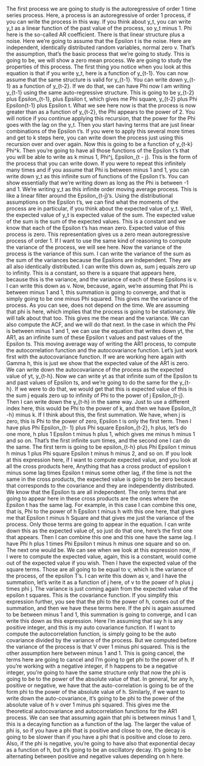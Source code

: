 <!-- transcript of https://www.coursera.org/learn/bayesian-statistics-time-series-analysis/lecture/EPl5T/the-ar-1 -->

The first process we
are going to study is the autoregressive of order
1 time series process. Here, a process is an
autoregressive of order 1 process, if you can write the
process in this way. If you think about y_t, you can write y_t as a linear function of the
past value of the process, so y_t minus 1. Phi here is the so-called
AR coefficient. There is that linear
structure plus a noise. Here we're going to assume that the Epsilon t is the noise. Here are independent,
identically distributed random variables, normal zero v. That's the assumption, that's the basic process that
we're going to study. This is going to be, we will show a zero
mean process. We are going to study the
properties of this process. The first thing you notice when you look at this equation
is that if you write y_t, here is a function
of y_{t-1}. You can now assume that the same structure is
valid for y_{t-1}. You can write down y_{t-1} as a function of y_{t-2}. If we do that, we
can have Phi now I am writing y_{t-1} using the same auto-regressive
structure. This is going to be y_{t-2}
plus Epsilon_{t-1}, plus Epsilon t, which gives me Phi square, y_{t-2} plus Phi
Epsilon{t-1}  plus Epsilon t. What we
see here now is that the process is now greater than as a
function of y_{t-2}, the Phi appears to
the power of 2. You will notice if you continue
applying this recursion, that the power for the Phi
goes with the lag on the y_t. Then you start having
terms that are just linear combinations
of the Epsilon t's. If you were to apply
this several more times and get to k steps here, you can write down the process just using this recursion over
and over again. Now this is going to be a
function of y_{t-k} Phi^k. Then you're going to
have all those functions of the Epsilon t's that you will be able
to write as k minus 1, Phi^j, Epsilon_{t - j}. This is the form of the process
that you can write down. If you were to repeat this infinitely many times and if you assume that Phi is
between minus 1 and 1, you can write down y_t as this infinite sum of
functions of the Epsilon t's. You can show essentially
that we're writing down as long as the Phi is
between  -1 and 1. We're writing y_t as this infinite order
moving average process. This is like a linear filter around the Epsilon_{t-j}'s. Using the distributional
assumptions on the Epsilon t's, we can find what the moments of the process are
in particular, if you think about the
expected value of y_t. Well, the expected value of y_t is expected
value of the sum. The expected value of the sum is the sum of the expected values. This is a constant and
we know that each of the Epsilon t's has mean zero. Expected value of this
process is zero. This representation
gives us a zero mean autoregressive
process of order 1. If I want to use the same kind of reasoning to compute the variance
of the process, we will see here. Now the variance of the process is the
variance of this sum. I can write the variance
of the sum as the sum of the variances because the
Epsilons are independent. They are all also
identically distributed. I can write this down as, sum j equals zero
up to infinity. This is a constant, so there is a square
that appears here, because this is the variance, and the variance of each
of these Epsilons is v. I can write this down as v. Now, because, again, we're assuming that Phi
is between minus 1 and 1, this summation is
going to converge, and that is simply going to
be one minus Phi squared. This gives me the
variance of the process. As you can see, does
not depend on the time. We are assuming
that phi is here, which implies that the process
is going to be stationary. We will talk about that too. This gives me the mean
and the variance. We can also compute the ACF, and we will do that next. In the case in which the Phi
is between minus 1 and 1, we can use the equation
that writes down yt, the AR1, as an infinite sum of these Epsilon t values and
past values of the Epsilon ts. This moving average way of
writing the AR1 process, to compute the
autocorrelation function and the autocovariance function. Let's just work first with
the autocovariance function. If we are working here
again with Gamma h, this is just we show that the expected value
of the AR1 is zero. We can write down the
autocovariance of the process as the
expected value of yt, y_{t-h}. Now we can write yt as that infinite sum of the Epsilon ts and past
values of Epsilon ts, and we're going to
do the same for the y_{t-h}. If
we were to do that, we would get that this
is expected value of this is the sum j equals zero up to infinity of Phi to the power of
j Epsilon_{t-j}. Then I can write down the
y_{t-h} in the same way. Just to use a
different index here, this would be Phi
to the power of k, and then we have
Epsilon_{t -h}  minus k. If I think about this, the first summation. We have, when j is zero, this is Phi to the
power of zero, Epsilon t is only
the first term. Then I have plus Phi
Epsilon_{t- 1} plus Phi square
Epsilon_{t-2}, h plus, let's do one more, h plus 1 Epsilon
t minus h plus 1, which gives me minus
h minus 1 and so on. That's the first
infinite sum times, and the second one
I can do the same. The first term is going to
be epsilon_{t-h} plus Phi Epsilon t minus h minus 1 plus Phi square Epsilon t minus
h minus 2, and so on. If you look at this
expression here, if I want to compute
expected value, and you look at all the
cross products here, Anything that has
a cross product of epsilon t minus some lag times Epsilon t
minus some other lag, if the time is not the same
in the cross products, the expected value
is going to be zero because that corresponds to the covariance and they are
independently distributed. We know that the Epsilon
ts are all independent. The only terms that are
going to appear here in these cross products are the ones where the Epsilon
t has the same lag. For example, in this case I can combine this one, that is, Phi to the power of h Epsilon t minus h
with this one here, that gives me that
Epsilon t minus h Square and that gives me just the variance
of the process. Only those terms are going
to appear in the equation. I can write down this as
the expected value of, so just do that one, here's the first
one that appears. Then I can combine this one and this one
have the same lag. I have Phi h plus 1 times Phi Epsilon t minus h minus
one square and so on. The next one would be. We can see when we look
at this expression now, if I were to compute the
expected value, again, this is a constant, would come out of the
expected value if you wish. Then I have the expected
value of the square terms. Those are all going
to be equal to v, which is the variance
of the process, of the epsilon T's. I can write this down as v, and I have the summation, let's write it as a
function of j here, of v to the power of h plus j times phi j. The variance is just
coming again from the expected value of
the epsilon t squares. This is the covariance function. If you simplify this
expression further, you see that the phi
to the power of h, comes out of the summation, and then we have
these terms here. If the phi is again assumed
to be between minus 1 and 1, this summation is
going to converge, and I can write this
down as this expression. Here I'm assuming that say
h is any positive integer, and this is my auto
covariance function. If I want to compute the
autocorrelation function, is simply going to be the auto covariance divided by the variance of the process. But we computed before the
variance of the process is that V over 1 minus phi squared. This is the other assumption
here between minus 1 and 1. This is going cancel, the terms here are
going to cancel and I'm going to get phi to the power of h. If you're working with
a negative integer, if h happens to be
a negative integer, you're going to have
the same structure only that now the phi is going to be to the power of
the absolute value of that. In general, for any h, positive or negative,
we have that the auto-correlation
is going to be of the form phi to the power of the absolute value
of h. Similarly, if we want to write down
the auto-covariance, it's going to be phi to the power of the
absolute value of h v over 1 minus phi squared. This gives me the
theoretical autocovariance and autocorrelation functions
for the AR1 process. We can see that assuming again that phi is
between minus 1 and 1, this is a decaying function
as a function of the lag. The larger the value of phi is, so if you have a phi that is
positive and close to one, the decay is going to
be slower than if you have a phi that is positive
and close to zero. Also, if the phi is negative, you're going to have also
that exponential decay as a function of h, but it's going to be
an oscillatory decay. It's going to be
alternating between positive and negative
values depending on h here.